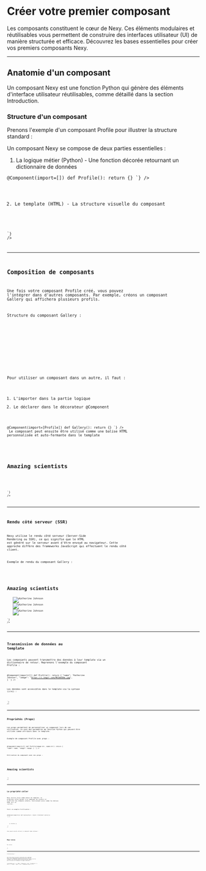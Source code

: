 # Créer votre premier composant

Les composants constituent le cœur de Nexy. Ces éléments modulaires et réutilisables vous permettent de construire des interfaces utilisateur (<Badge>UI</Badge>) de manière structurée et efficace. Découvrez les bases essentielles pour créer vos premiers composants Nexy.

---

## Anatomie d'un composant

Un composant Nexy est une fonction Python qui génère des éléments d'interface utilisateur réutilisables, comme détaillé dans la section <MDXLink href="/docs/components" target={false}>Introduction</MDXLink>.

### Structure d'un composant

Prenons l'exemple d'un composant <Badge>Profile</Badge> pour illustrer la structure standard :

<CodeCard fileName="Structure">
<Structure>
    <Folder folderName="components">
      <Folder folderName="Profile">
          <File fileName="__init__.py"/>
          <File fileName="Profile.html"/>
      </Folder>
      </Folder>
  </Structure>
</CodeCard>

Un composant Nexy se compose de deux parties essentielles :

1. La logique métier (Python) - Une fonction décorée retournant un dictionnaire de données

<CodeCard fileName="components/profile/__init__.py">
<Code language="python" theme="catppuccin-mocha"
code = {
`from nexy import Component

@Component(import=[])
def Profile():
   return {}
`}
/>
</CodeCard>

2. Le template (HTML) - La structure visuelle du composant

<CodeCard fileName="components/profile/Profile.html">
<Code language="html" theme="dark-plus"
code = {
`<img
      src="https://i.imgur.com/MK3eW3Am.jpg"
      alt="Katherine Johnson"
/>
`}
/>
</CodeCard>

---

## Composition de composants

Une fois votre composant <Badge>Profile</Badge> créé, vous pouvez l'intégrer dans d'autres composants. Par exemple, créons un composant <Badge>Gallery</Badge> qui affichera plusieurs profils.

Structure du composant Gallery :

<CodeCard fileName="Structure">
<Structure>
    <Folder folderName="components">
      <Folder folderName="Gallery">
          <File fileName="__init__.py"/>
          <File fileName="Gallery.html"/>
      </Folder>
    </Folder>
</Structure>
</CodeCard>

Pour utiliser un composant dans un autre, il faut :
1. L'importer dans la partie logique
2. Le déclarer dans le décorateur <Badge>@Component</Badge>

<CodeCard fileName="components/Gallery/__init__.py">
<Code language="python" theme="catppuccin-mocha"
code = {
`from nexy import Component
from components.Profile import Profile

@Component(import=[Profile])
def Gallery():
   return {}
`}
/>
</CodeCard>
Le composant peut ensuite être utilisé comme une balise HTML personnalisée et auto-fermante dans le template

<CodeCard fileName="components/Gallery/Gallery.html">
<Code language="jsx" theme="dark-plus"
code = {
`<section>
    <h1>Amazing scientists</h1>
    <Profile />
    <Profile />
    <Profile />
</section>
`}
/>
</CodeCard>

---

## Rendu côté serveur (SSR)

Nexy utilise le rendu côté serveur (<Badge>Server-Side Rendering</Badge> ou <Badge>SSR</Badge>), ce qui signifie que le HTML est généré sur le serveur avant d'être envoyé au navigateur. Cette approche diffère des frameworks JavaScript qui effectuent le rendu côté client.

Exemple de rendu du composant <Badge>Gallery</Badge> :

<CodeCard fileName="Browser">
<Code language="jsx" theme="dark-plus"
code = {
`<section>
    <h1>Amazing scientists</h1>
    <img src="https://i.imgur.com/MK3eW3As.jpg" alt="Katherine Johnson" />
    <img src="https://i.imgur.com/MK3eW3As.jpg" alt="Katherine Johnson" />
    <img src="https://i.imgur.com/MK3eW3As.jpg" alt="Katherine Johnson" />
</section>
`}
/>
</CodeCard>

---

## Transmission de données au template

Les composants peuvent transmettre des données à leur template via un dictionnaire de retour. Reprenons l'exemple du composant <Badge>Profile</Badge> :

<CodeCard fileName="components/profile/__init__.py">
<Code language="python" theme="catppuccin-mocha"
code = {
`from nexy import Component

@Component(import=[])
def Profile():
    return {
        "name": "Katherine Johnson",
        "image": "https://i.imgur.com/MK3eW3Am.jpg",
    }
`}
/>
</CodeCard>

Les données sont accessibles dans le template via la syntaxe <Badge>`{{clé}}`</Badge> :

<CodeCard fileName="components/profile/Profile.html">
<Code language="html" theme="dark-plus"
code = {
`<img
      src={{image}}
      alt={{name}}
/>
`}
/>
</CodeCard>

---

## Propriétés (Props)

Les props permettent de personnaliser un composant lors de son utilisation. Ce sont des paramètres de fonction Python qui peuvent être utilisés comme attributs dans le template.

Exemple de composant <Badge>Profile</Badge> avec props :

<CodeCard fileName="components/profile/__init__.py">
<Code language="python" theme="catppuccin-mocha"
code = {
`from nexy import Component

@Component(import=[])
def Profile(image:str, name:str):
    return {
        "name": name,
        "image": image,
    }
`}
/>
</CodeCard>

Utilisation du composant avec ses props :

<CodeCard fileName="components/Gallery/Gallery.html">
<Code language="jsx" theme="dark-plus"
code = {
`<section>
    <h1>Amazing scientists</h1>
    <Profile 
        name="Katherine Johnson" 
        image="https://i.imgur.com/MK3eW3Am.jpg" 
    />
</section>
`}
/>
</CodeCard>

---

## La propriété caller

Nexy utilise <Badge>Jinja</Badge> comme moteur de template. La propriété <Badge>caller</Badge> permet à un composant de recevoir et d'afficher des éléments enfants, fonctionnant ainsi comme les balises HTML <Badge>`<div>`</Badge> ou <Badge>`<section>`</Badge>.

Voici un exemple d'utilisation :

<CodeCard fileName="components/Card/__init__.py">
<Code language="python" theme="catppuccin-mocha"
code = {
`from nexy import Component

@Component(import=[])
def Card(caller):
    return {"children":caller()}
`}
/>
</CodeCard>

<CodeCard fileName="components/Card/Card.html"> 
<Code language="jsx" theme="dark-plus"
code = {
`<div class="card">
    {{ children }}
</div>
`}
/>
</CodeCard>

Vous pouvez ensuite utiliser ce composant comme conteneur :

<CodeCard fileName="Utilisation">
<Code language="jsx" theme="dark-plus"
code = {
`<Card>
    <h1>Mon titre</h1>
    <p>Mon contenu</p>
</Card>
`}
/>
</CodeCard>

---

👌 Félicitations ! 

Vous avez acquis les bases essentielles des composants <Badge>Nexy</Badge>. 
Cette compréhension vous permettra de créer des interfaces utilisateur élégantes et évolutives.
Dans la section suivante, nous explorerons la création de vues (<Badge>Views</Badge>) pour structurer vos composants en pages cohérentes.

<SwitchPage
    prev = { {
        label: "Composants",
        href: "/components"
    }}
    next = { {
        label: "views",
        href: "/components/views"
    }}
/>